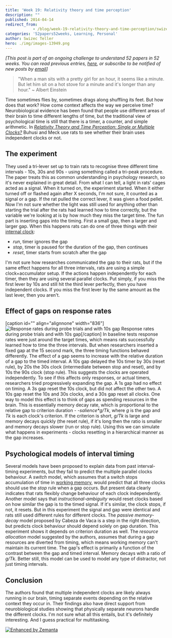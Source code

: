 ```yaml
---
title: 'Week 19: Relativity theory and time perception'
description: ""
published: 2014-04-14
redirect_from: 
            - /blog/week-19-relativity-theory-and-time-perception/swizec/6556
categories: '52papers52weeks, Learning, Personal'
author: Swizec Teller
hero: ./img/images-13949.png
---
```

_\[This post is part of an ongoing challenge to understand 52 papers in 52 weeks. You can read previous entries, [here](http://swizec.com/blog/category/52-papers-in-52-weeks), or subscribe to be notified of new posts by [email](http://swiz.ec/52papers-list)]_

> "When a man sits with a pretty girl for an hour, it seems like a minute. But let him sit on a hot stove for a minute and it's longer than any hour." ~ Albert Einstein

Time sometimes flies by, sometimes drags along shuffling its feet. But how does that work? How come context affects the way we perceive time? Neurobiological evidence has been found that people use different areas of their brain to time different lengths of time, but the traditional view of psychological time is still that there is a timer, a counter, and simple arithmetic. In [_Relativity Theory and Time Perception: Single or Multiple Clocks?_](http://www.plosone.org/article/info%3Adoi%2F10.1371%2Fjournal.pone.0006268) Buhusi and Meck use rats to see whether their brain uses independent clocks or not.

## The experiment

They used a tri-lever set up to train rats to recognise three different time intervals - 10s, 30s and 90s - using something called a tri-peak procedure. The paper treats this as common understanding in psychology research, so it's never explained in great detail. From what I can tell, a light in rats' cages acted as a signal. When it turned on, the experiment started. When it either turned off or flashed again after X seconds, I'm not sure, it counted as a signal or a gap. If the rat pulled the correct lever, it was given a food pellet. Now I'm not sure whether the light was still used for anything other than starting the trial after the rats had learned how to time correctly, but the variable we're looking at is by how much they miss the target time. The fun part is inserting gaps into the timing. First a small gap, then a larger and larger gap. When this happens rats can do one of three things with their [internal clock](http://en.wikipedia.org/wiki/Clock "Clock"):

- _run_, timer ignores the gap
- _stop_, timer is paused for the duration of the gap, then continues
- _reset_, timer starts from scratch after the gap

I'm not sure how researches communicated the gap to their rats, but if the same effect happens for all three intervals, rats are using a simple clock+accumulator setup. If the actions happen independently for each timer, then they are using several parallel clocks. Put simply, if you miss the first lever by 10s and still hit the third lever perfectly, then you have independent clocks. If you miss the first lever by the same amount as the last lever, then you aren't.

## Effect of gaps on response rates

\[caption id="" align="alignnone" width="836"]![Response rates during probe trials and with 10s gap](./img/images-13949.png "Response rates during probe trials and with 10s gap") Response rates during probe trials and with 10s gap\[/caption] In baseline tests response rates were just around the target times, which means rats successfully learned how to time the three intervals. But when researchers inserted a fixed gap at the 15 second mark, the three timing functions behaved differently. The effect of a gap seems to increase with the relative duration of a gap to the timed interval. A 10s gap delayed the 10s timer by 30s (reset rule), by 20s the 30s clock (intermediate between stop and reset), and by 10s the 90s clock (stop rule). This suggests the clocks are operated independently. To see if this affects only responses, or actual timers, researchers tried progressively expanding the gap. A 1s gap had no effect on timing. A 3s gap reset the 10s clock, but did not affect the other two. A 10s gap reset the 10s and 30s clocks, and a 30s gap reset all clocks. One way to model this effect is to think of gaps as spending resources in the brain. This is essentially memory decay rate, which is proportional to the relative gap to criterion duration - _-salience\*g/Tk_, where _g_ is the gap and _Tk_ is each clock's criterion. If the criterion is short, _g/Tk_ is large and memory decays quickly (the reset rule), if it's long then the ratio is smaller and memory decays slower (run or stop rule). Using this we can simulate what happens in experiments - clocks resetting in a hierarchical manner as the gap increases.

## Psychological models of interval timing

Several models have been proposed to explain data from past interval-timing experiments, but they fail to predict the multiple parallel clocks behaviour. A _switch_ model, which assumes that a switch stops accumulation of time in [working memory](http://en.wikipedia.org/wiki/Working_memory "Working memory"), would predict that all three clocks should use the _stop_ rule when a gap occurs. But present data clearly indicates that rats flexibly change behaviour of each clock independently. Another model says that _instructional-ambiguity_ would reset clocks based on how similar the gap is to the timed signal. If it's similar, the clock stops, if not, it resets. But in this experiment the signal and gap were identical and rats still used different rules for different clocks. The _passive memory-decay_ model proposed by Cabeza de Vaca is a step in the right direction, but predicts clock behaviour should depend solely on gap duration. This experiment shows it depends on criterion duration as well. The _resource allocation_ model suggested by the authors, assumes that during a gap resources are diverted from timing, which means working memory can't maintain its current time. The gap's effect is primarily a function of the contrast between the gap and timed interval. Memory decays with a ratio of _g/Tk_. Better still, this model can be used to model any type of distractor, not just timing intervals.

## Conclusion

The authors found that multiple independent clocks are likely always running in our brain, timing separate events depending on the relative context they occur in. Their findings also have direct support from neurobiological studies showing that physically separate neurons handle the different clocks. I'm not sure what all this entails, but it's definitely interesting. And I guess practical for multitasking.

[![Enhanced by Zemanta](http://img.zemanta.com/zemified_e.png?x-id=e68bea08-dd21-4352-940b-7787d46d946c)](http://www.zemanta.com/?px "Enhanced by Zemanta")